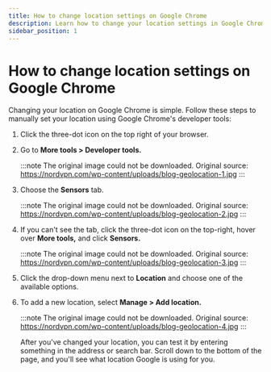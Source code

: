 ```yaml
---
title: How to change location settings on Google Chrome
description: Learn how to change your location settings in Google Chrome using developer tools
sidebar_position: 1
---
```


# How to change location settings on Google Chrome

Changing your location on Google Chrome is simple. Follow these steps to manually set your location using Google Chrome's developer tools:

1. Click the three-dot icon on the top right of your browser.

2. Go to **More tools > Developer tools.**
   
   :::note
   The original image could not be downloaded. Original source: https://nordvpn.com/wp-content/uploads/blog-geolocation-1.jpg
   :::

3. Choose the **Sensors** tab.
   
   :::note
   The original image could not be downloaded. Original source: https://nordvpn.com/wp-content/uploads/blog-geolocation-2.jpg
   :::

4. If you can't see the tab, click the three-dot icon on the top-right, hover over **More tools,** and click **Sensors.**
   
   :::note
   The original image could not be downloaded. Original source: https://nordvpn.com/wp-content/uploads/blog-geolocation-3.jpg
   :::

5. Click the drop-down menu next to **Location** and choose one of the available options.

6. To add a new location, select **Manage > Add location.**
   
   :::note
   The original image could not be downloaded. Original source: https://nordvpn.com/wp-content/uploads/blog-geolocation-4.jpg
   :::
   
   After you've changed your location, you can test it by entering something in the address or search bar. Scroll down to the bottom of the page, and you'll see what location Google is using for you.